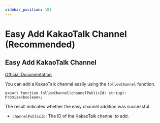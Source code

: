 ```yaml
---
sidebar_position: 101
---
```


# Easy Add KakaoTalk Channel (Recommended)

## Easy Add KakaoTalk Channel

[Official Documentation](https://developers.kakao.com/docs/latest/ko/kakaotalk-channel/android#follow-channel)

You can add a KakaoTalk channel easily using the `followChannel` function.

```tsx
export function followChannel(channelPublicId: string): Promise<boolean>;
```

The result indicates whether the easy channel addition was successful.

-   `channelPublicId`: The ID of the KakaoTalk channel to add.
